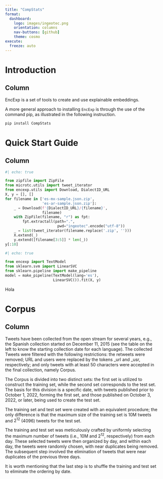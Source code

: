 ```yaml
--- 
title: "CompStats"
format: 
  dashboard:
    logo: images/ingeotec.png
    orientation: columns
    nav-buttons: [github]
    theme: cosmo
execute:
  freeze: auto    
---
```


# Introduction

## Column 

::: {.card title='Introduction'}  
EncExp is a set of tools to create and use explainable embeddings.
:::

::: {.card title='Installing using pip'} 
A more general approach to installing `EncExp` is through the use of the command pip, as illustrated in the following instruction.

```sh
pip install CompStats
```
::: 

# Quick Start Guide 

## Column

::: {.card title="Datasets"} 
```python
#| echo: true

from zipfile import ZipFile
from microtc.utils import tweet_iterator
from encexp.utils import Download, DialectID_URL
X, y = [], []
for filename in ['es-mx-sample.json.zip',
                 'es-ar-sample.json.zip']:
    _ = Download(f'{DialectID_URL}/{filename}',
                 filename)
    with ZipFile(filename, "r") as fpt:
        fpt.extractall(path=".",
                        pwd="ingeotec".encode("utf-8"))
    _ = list(tweet_iterator(filename.replace('.zip', '')))
    X.extend(_)
    y.extend([filename[3:5]] * len(_))
y[:10]
```
:::

::: {.card title="BoW"} 
```python
#| echo: true

from encexp import TextModel
from sklearn.svm import LinearSVC
from sklearn.pipeline import make_pipeline
model = make_pipeline(TextModel(lang='es'),
                      LinearSVC()).fit(X, y)
```
:::

Hola

# Corpus 

## Column 

::: {.card title="Description"}
Tweets have been collected from the open stream for several years, e.g., the Spanish collection started on December 11, 2015 (see the table on the left to know the starting collection date for each language). The collected Tweets were filtered with the following restrictions: the retweets were removed; URL and users were replaced by the tokens _url and _usr, respectively; and only tweets with at least 50 characters were accepted in the final collection, namely Corpus. 

The Corpus is divided into two distinct sets: the first set is utilized to construct the training set, while the second set corresponds to the test set. The basis for this division is a specific date, with tweets published prior to October 1, 2022, forming the first set, and those published on October 3, 2022, or later, being used to create the test set. 

The training set and test set were created with an equivalent procedure; the only difference is that the maximum size of the training set is 10M tweets and $2^{12}$ (4096) tweets for the test set.

The training and test set was meticulously crafted by uniformly selecting the maximum number of tweets (i.e., 10M and $2^{12}$, respectively) from each day. These selected tweets were then organized by day, and within each day, the tweets were randomly chosen, with near duplicates being removed. The subsequent step involved the elimination of tweets that were near duplicates of the previous three days.

It is worth mentioning that the last step is to shuffle the training and test set to eliminate the ordering by date. 
:::